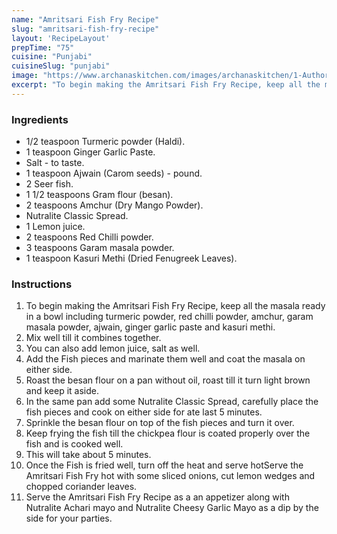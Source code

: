 ---
name: "Amritsari Fish Fry Recipe"
slug: "amritsari-fish-fry-recipe"
layout: 'RecipeLayout'
prepTime: "75"
cuisine: "Punjabi"
cuisineSlug: "punjabi"
image: "https://www.archanaskitchen.com/images/archanaskitchen/1-Author/sibyl_sunitha/Amritsar_Fish_Fry_Recipe_.jpg"
excerpt: "To begin making the Amritsari Fish Fry Recipe, keep all the masala ready in a bowl including turmeric powder, red chilli powder, amchur, garam masala powder, ajwain, ginger garlic paste and kasuri methi"
---

### Ingredients

- 1/2 teaspoon Turmeric powder (Haldi).
- 1 teaspoon Ginger Garlic Paste.
- Salt - to taste.
- 1 teaspoon Ajwain (Carom seeds) - pound.
- 2 Seer fish.
- 1 1/2 teaspoons Gram flour (besan).
- 2 teaspoons Amchur (Dry Mango Powder).
- Nutralite Classic Spread.
- 1 Lemon juice.
- 2 teaspoons Red Chilli powder.
- 3 teaspoons Garam masala powder.
- 1 teaspoon Kasuri Methi (Dried Fenugreek Leaves).

### Instructions

1. To begin making the Amritsari Fish Fry Recipe, keep all the masala ready in a bowl including turmeric powder, red chilli powder, amchur, garam masala powder, ajwain, ginger garlic paste and kasuri methi.
1. Mix well till it combines together.
1. You can also add lemon juice, salt as well.
1. Add the Fish pieces and marinate them well and coat the masala on either side.
1. Roast the besan flour on a pan without oil, roast till it turn light brown and keep it aside.
1. In the same pan add some Nutralite Classic Spread, carefully place the fish pieces and cook on either side for ate last 5 minutes.
1. Sprinkle the besan flour on top of the fish pieces and turn it over.
1. Keep frying the fish till the chickpea flour is coated properly over the fish and is cooked well.
1. This will take about 5 minutes.
1. Once the Fish is fried well, turn off the heat and serve hotServe the Amritsari Fish Fry hot with some sliced onions, cut lemon wedges and chopped coriander leaves.
1. Serve the Amritsari Fish Fry Recipe as a an appetizer along with Nutralite Achari mayo and Nutralite Cheesy Garlic Mayo as a dip by the side for your parties.
